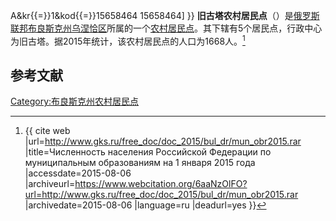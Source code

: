 {{Infobox Settlement
| official_name = 旧古塔农村居民点
| native_name = Старогутнянское сельское поселение
| settlement_type = [[农村居民点|农村居民点]]
| subdivision_type = [[国家|国家]]
| subdivision_type1 = [[州_(俄罗斯)|州]]
| subdivision_type2 = [[区_(苏联)|区]]
| subdivision_name = {{RUS}}
| subdivision_name1 = [[布良斯克州|布良斯克州]]
| subdivision_name2 = [[乌涅恰区|乌涅恰区]]
| seat_type = 行政中心
| seat = 旧古塔
| population_as_of=2015
| population_footnotes = <ref name=stat />
| population_total = 1668
| coordinates_display = inline,title
| latd =  | latm =  | lats =  | latNS = N
| longd =  | longm =  | longs =  | longEW = E
| timezone = [[莫斯科时间|MSK]]
| utc_offset = +3
| blank_name = [[俄罗斯市政土地区划代码|OKTMO编码]]
| blank_info = [http://classif.spb.ru/classificators/view/tma.php?st{{=}}A&kr{{=}}1&kod{{=}}15658464 15658464]
}}
'''旧古塔农村居民点'''（{{lang-ru|Старогутнянское сельское поселение}}）是[[俄罗斯联邦|俄罗斯联邦]][[布良斯克州|布良斯克州]][[乌涅恰区|乌涅恰区]]所属的一个[[农村居民点|农村居民点]]。其下辖有5个居民点，行政中心为旧古塔。据2015年统计，该农村居民点的人口为1668人。<ref name=stat>{{ cite web |url=http://www.gks.ru/free_doc/doc_2015/bul_dr/mun_obr2015.rar |title=Численность населения Российской Федерации по муниципальным образованиям на 1 января 2015 года |accessdate=2015-08-06 |archiveurl=https://www.webcitation.org/6aaNzOlFO?url=http://www.gks.ru/free_doc/doc_2015/bul_dr/mun_obr2015.rar |archivedate=2015-08-06 |language=ru |deadurl=yes }}</ref>

== 参考文献 ==
{{reflist}}

{{Russia-stub}}

[[Category:布良斯克州农村居民点|Category:布良斯克州农村居民点]]